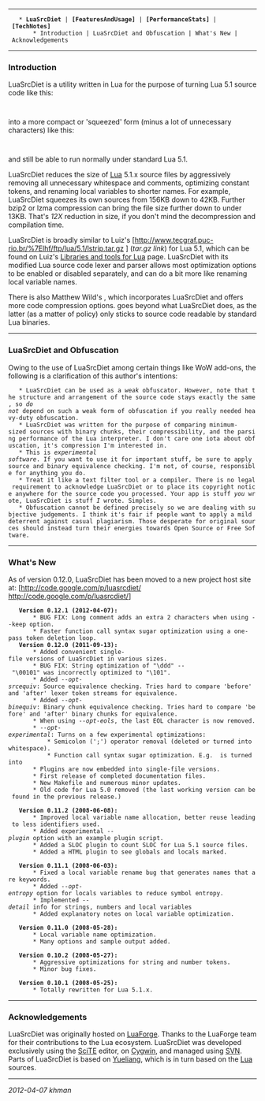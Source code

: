 
----

	* '''LuaSrcDiet''' | '''[FeaturesAndUsage]''' | '''[PerformanceStats]''' | '''[TechNotes]'''
		* Introduction | LuaSrcDiet and Obfuscation | What's New | Acknowledgements

----

=== Introduction ===

LuaSrcDiet is a utility written in Lua for the purpose of turning Lua
5.1 source code like this:

	{{{!Lua
local function calc_indent(s)
  local col = 0
  for i = 1, #s do
    local c = sub(s, i, i)
    col = col + 1
    if c == "\t" then  -- tab
      while col % 8 > 0 do col = col + 1 end
    end
  end--for
  return math.floor(col / 8)
end
}}}

into a more compact or 'squeezed' form (minus a lot of unnecessary
characters) like this:

	{{{!Lua
local function _(l)local e=0
for o=1,#l do
local n=n(l,o,o)e=e+1
if n=="\t"then
while e%8>0 do e=e+1 end
end
end
return r.floor(e/8)end
}}}

and still be able to run normally under standard Lua 5.1.

LuaSrcDiet reduces the size of [http://www.lua.org/ Lua] 5.1.x source
files by aggressively removing all unnecessary whitespace and comments,
optimizing constant tokens, and renaming local variables to shorter
names. For example, LuaSrcDiet squeezes its own sources from 156KB down
to 42KB. Further bzip2 or lzma compression can bring the file size
further down to under 13KB. That's ''12X'' reduction in size, if you
don't mind the decompression and compilation time.

LuaSrcDiet is broadly similar to Luiz's
[http://www.tecgraf.puc-rio.br/%7Elhf/ftp/lua/5.1/lstrip.tar.gz
{{lstrip}}] (''tar.gz link'') for Lua 5.1, which can be found on Luiz's
[http://www.tecgraf.puc-rio.br/%7Elhf/ftp/lua/ Libraries and tools for
Lua] page. LuaSrcDiet with its modified Lua source code lexer and
parser allows most optimization options to be enabled or disabled
separately, and can do a bit more like renaming local variable names.

There is also Matthew Wild's
[http://matthewwild.co.uk/projects/squish/home {{squish}}], which
incorporates LuaSrcDiet and offers more code compression options.
{{squish}} goes beyond what LuaSrcDiet does, as the latter (as a matter
of policy) only sticks to source code readable by standard Lua binaries.

----

=== LuaSrcDiet and Obfuscation ===

Owing to the use of LuaSrcDiet among certain things like WoW add-ons,
the following is a clarification of this author's intentions:

	* LuaSrcDiet can be used as a ''weak'' obfuscator. However, note that the structure and arrangement of the source code stays exactly the same, so ''do not'' depend on such a weak form of obfuscation if you really needed heavy-duty obfuscation.
	* LuaSrcDiet was written for the purpose of comparing minimum-sized sources with binary chunks, their compressibility, and the parsing performance of the Lua interpreter. I don't care one iota about obfuscation, it's compression I'm interested in.
	* This is ''experimental software''. If you want to use it for important stuff, be sure to apply source and binary equivalence checking. I'm not, of course, responsible for anything you do.
	* Treat it like a text filter tool or a compiler. There is no legal requirement to acknowledge LuaSrcDiet or to place its copyright notice anywhere for the source code you processed. Your app is stuff ''you'' wrote, LuaSrcDiet is stuff ''I'' wrote. Simples.
	* Obfuscation cannot be defined precisely so we are dealing with subjective judgements. I think it's fair if people want to apply a mild deterrent against casual plagiarism. Those desperate for original sources should instead turn their energies towards Open Source or Free Software.

----

=== What's New ===

As of version 0.12.0, LuaSrcDiet has been moved to a new project host
site at: [http://code.google.com/p/luasrcdiet/
http://code.google.com/p/luasrcdiet/]

	'''Version 0.12.1 (2012-04-07):'''
		* BUG FIX: Long comment adds an extra 2 characters when using --keep option.
		* Faster function call syntax sugar optimization using a one-pass token deletion loop.
	'''Version 0.12.0 (2011-09-13):'''
		* Added convenient single-file versions of LuaSrcDiet in various sizes.
		* BUG FIX: String optimization of "\ddd" -- "\00101" was incorrectly optimized to "\101".
		* Added ''--opt-srcequiv'': Source equivalence checking. Tries hard to compare 'before' and 'after' lexer token streams for equivalence.
		* Added ''--opt-binequiv'': Binary chunk equivalence checking. Tries hard to compare 'before' and 'after' binary chunks for equivalence.
		* When using ''--opt-eols'', the last EOL character is now removed.
		* ''--opt-experimental'': Turns on a few experimental optimizations:
			* Semicolon (';') operator removal (deleted or turned into whitespace).
			* Function call syntax sugar optimization. E.g. {{f("string")}} is turned into {{f"string"}}
		* Plugins are now embedded into single-file versions.
		* First release of completed documentation files.
		* New Makefile and numerous minor updates.
		* Old code for Lua 5.0 removed (the last working version can be found in the previous release.)

	'''Version 0.11.2 (2008-06-08):'''
		* Improved local variable name allocation, better reuse leading to less identifiers used.
		* Added experimental ''--plugin'' option with an example plugin script.
		* Added a SLOC plugin to count SLOC for Lua 5.1 source files.
		* Added a HTML plugin to see globals and locals marked.

	'''Version 0.11.1 (2008-06-03):'''
		* Fixed a local variable rename bug that generates names that are keywords.
		* Added ''--opt-entropy'' option for locals variables to reduce symbol entropy.
		* Implemented ''--detail'' info for strings, numbers and local variables
		* Added explanatory notes on local variable optimization.

	'''Version 0.11.0 (2008-05-28):'''
		* Local variable name optimization.
		* Many options and sample output added.

	'''Version 0.10.2 (2008-05-27):'''
		* Aggressive optimizations for string and number tokens.
		* Minor bug fixes.

	'''Version 0.10.1 (2008-05-25):'''
		* Totally rewritten for Lua 5.1.x.

----

=== Acknowledgements ===

LuaSrcDiet was originally hosted on [http://luaforge.net/ LuaForge].
Thanks to the LuaForge team for their contributions to the Lua ecosystem.
LuaSrcDiet was developed exclusively using the
[http://scintilla.sourceforge.net/SciTE.html SciTE] editor, on
[http://www.cygwin.com/ Cygwin], and managed using
[http://subversion.tigris.org SVN].
Parts of LuaSrcDiet is based on [http://yueliang.luaforge.net/ Yueliang],
which is in turn based on the [http://www.lua.org/ Lua] sources.

----

''2012-04-07 khman''
